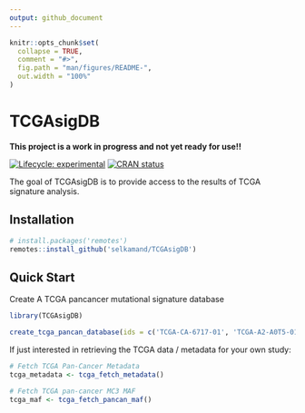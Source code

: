 ```yaml
---
output: github_document
---
```


<!-- README.md is generated from README.Rmd. Please edit that file -->

```r
knitr::opts_chunk$set(
  collapse = TRUE,
  comment = "#>",
  fig.path = "man/figures/README-",
  out.width = "100%"
)
```

# TCGAsigDB

**This project is a work in progress and not yet ready for use!!**

<!-- badges: start -->
[![Lifecycle: experimental](https://img.shields.io/badge/lifecycle-experimental-orange.svg)](https://lifecycle.r-lib.org/articles/stages.html#experimental)
[![CRAN status](https://www.r-pkg.org/badges/version/TCGAsigDB)](https://CRAN.R-project.org/package=TCGAsigDB)
<!-- badges: end -->



The goal of TCGAsigDB is to provide access to the results of TCGA signature analysis.



## Installation

``` r
# install.packages('remotes')
remotes::install_github('selkamand/TCGAsigDB')
```

## Quick Start

Create A TCGA pancancer mutational signature database

```r
library(TCGAsigDB)

create_tcga_pancan_database(ids = c('TCGA-CA-6717-01', 'TCGA-A2-A0T5-01', 'TCGA-CF-A9FF-01'))
```


If just interested in retrieving the TCGA data / metadata for your own study:

```r

# Fetch TCGA Pan-Cancer Metadata
tcga_metadata <- tcga_fetch_metadata()

# Fetch TCGA pan-cancer MC3 MAF
tcga_maf <- tcga_fetch_pancan_maf()
```

